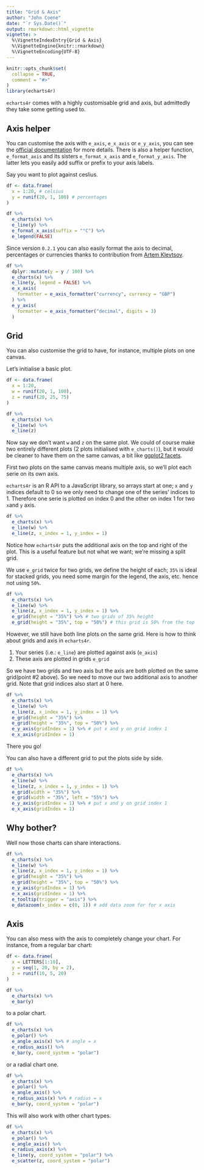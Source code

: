 ```yaml
---
title: "Grid & Axis"
author: "John Coene"
date: "`r Sys.Date()`"
output: rmarkdown::html_vignette
vignette: >
  %\VignetteIndexEntry{Grid & Axis}
  %\VignetteEngine{knitr::rmarkdown}
  %\VignetteEncoding{UTF-8}
---
```


```r
knitr::opts_chunk$set(
  collapse = TRUE,
  comment = "#>"
)
library(echarts4r)
```

`echarts4r` comes with a highly customisable grid and axis, but admittedly they take some getting used to.

## Axis helper

You can customise the axis with `e_axis`, `e_x_axis` or `e_y_axis`, you can see the [official documentation](https://ecomfe.github.io/echarts-doc/public/en/option.html#xAxis) for more details. There is also a helper function, `e_format_axis` and its sisters `e_format_x_axis` and `e_format_y_axis`. The latter lets you easily add suffix or prefix to your axis labels.

Say you want to plot against ceslius.

```r
df <- data.frame(
  x = 1:20, # celsius
  y = runif(20, 1, 100) # percentages
)

df %>% 
  e_charts(x) %>% 
  e_line(y) %>% 
  e_format_x_axis(suffix = "°C") %>% 
  e_legend(FALSE)
```

Since version `0.2.1` you can also easily format the axis to decimal, percentages or currencies thanks to contribution from [Artem Klevtsov](https://github.com/artemklevtsov).

```r
df %>% 
  dplyr::mutate(y = y / 100) %>% 
  e_charts(x) %>% 
  e_line(y, legend = FALSE) %>% 
  e_x_axis(
    formatter = e_axis_formatter("currency", currency = "GBP")
  ) %>% 
  e_y_axis(
    formatter = e_axis_formatter("decimal", digits = 3)
  )
```

## Grid

You can also customise the grid to have, for instance, multiple plots on one canvas.

Let's initialise a basic plot.

```r
df <- data.frame(
  x = 1:20, 
  w = runif(20, 1, 100),
  z = runif(20, 25, 75)
)

df %>% 
  e_charts(x) %>% 
  e_line(w) %>% 
  e_line(z)
```

Now say we don't want `w` and `z` on the same plot. We could of course make two entirely different plots (2 plots initialised with `e_charts()`), but it would be cleaner to have them on the same canvas, a bit like [ggplot2 facets](http://ggplot2.tidyverse.org/reference/facet_grid.html).

First two plots on the same canvas means multiple axis, so we'll plot each serie on its own axis.

`echarts4r` is an R API to a JavaScript library, so arrays start at one; `x` and `y` indices default to 0 so we only need to change one of the series' indices to 1. Therefore one serie is plotted on index 0 and the other on index 1 for two `x`and `y` axis.

```r
df %>% 
  e_charts(x) %>% 
  e_line(w) %>% 
  e_line(z, x_index = 1, y_index = 1)
```

Notice how `echarts4r` puts the additional axis on the top and right of the plot. This is a useful feature but not what we want; we're missing a split grid.

We use `e_grid` twice for two grids, we define the height of each; `35%` is ideal for stacked grids, you need some margin for the legend, the axis, etc. hence not using `50%`. 

```r
df %>% 
  e_charts(x) %>% 
  e_line(w) %>% 
  e_line(z, x_index = 1, y_index = 1) %>% 
  e_grid(height = "35%") %>% # two grids of 35% height
  e_grid(height = "35%", top = "50%") # this grid is 50% from the top
```

However, we still have both line plots on the same grid. Here is how to think about grids and axis in `echarts4r`. 

1. Your series (i.e.: `e_line`) are plotted against axis (`e_axis`)
2. These axis are plotted in grids `e_grid`

So we have two grids and two axis but the axis are both plotted on the same grid(point #2 above). So we need to move our two additional axis to another grid. Note that grid indices also start at 0 here.

```r
df %>% 
  e_charts(x) %>% 
  e_line(w) %>% 
  e_line(z, x_index = 1, y_index = 1) %>% 
  e_grid(height = "35%") %>% 
  e_grid(height = "35%", top = "50%") %>% 
  e_y_axis(gridIndex = 1) %>% # put x and y on grid index 1
  e_x_axis(gridIndex = 1)
```

There you go!

You can also have a different grid to put the plots side by side.

```r
df %>% 
  e_charts(x) %>% 
  e_line(w) %>% 
  e_line(z, x_index = 1, y_index = 1) %>% 
  e_grid(width = "35%") %>% 
  e_grid(width = "35%", left = "55%") %>% 
  e_y_axis(gridIndex = 1) %>% # put x and y on grid index 1
  e_x_axis(gridIndex = 1)
```

## Why bother?

Well now those charts can share interactions.

```r
df %>% 
  e_charts(x) %>% 
  e_line(w) %>% 
  e_line(z, x_index = 1, y_index = 1) %>% 
  e_grid(height = "35%") %>% 
  e_grid(height = "35%", top = "50%") %>% 
  e_y_axis(gridIndex = 1) %>% 
  e_x_axis(gridIndex = 1) %>% 
  e_tooltip(trigger = "axis") %>% 
  e_datazoom(x_index = c(0, 1)) # add data zoom for for x axis
```

## Axis

You can also mess with the axis to completely change your chart. For instance, from a regular bar chart:

```r
df <- data.frame(
  x = LETTERS[1:10], 
  y = seq(1, 20, by = 2),
  z = runif(10, 5, 20)
)

df %>% 
  e_charts(x) %>% 
  e_bar(y)
```

to a polar chart.

```r
df %>% 
  e_charts(x) %>% 
  e_polar() %>% 
  e_angle_axis(x) %>% # angle = x
  e_radius_axis() %>% 
  e_bar(y, coord_system = "polar")
```

or a radial chart one.

```r
df %>% 
  e_charts(x) %>% 
  e_polar() %>% 
  e_angle_axis() %>% 
  e_radius_axis(x) %>% # radius = x 
  e_bar(y, coord_system = "polar")
```

This will also work with other chart types.

```r
df %>% 
  e_charts(x) %>% 
  e_polar() %>% 
  e_angle_axis() %>% 
  e_radius_axis(x) %>% 
  e_line(y, coord_system = "polar") %>% 
  e_scatter(z, coord_system = "polar")
```

